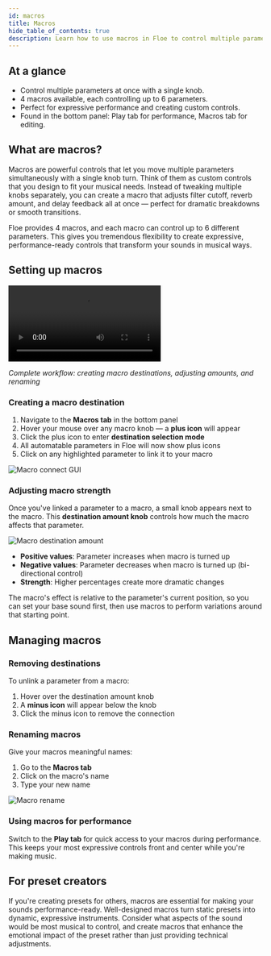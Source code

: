 ```yaml
---
id: macros
title: Macros
hide_table_of_contents: true
description: Learn how to use macros in Floe to control multiple parameters with a single knob
---
```


<!--
SPDX-FileCopyrightText: 2025 Sam Windell
SPDX-License-Identifier: CC-BY-SA-4.0
-->

## At a glance
- Control multiple parameters at once with a single knob.
- 4 macros available, each controlling up to 6 parameters.
- Perfect for expressive performance and creating custom controls.
- Found in the bottom panel: Play tab for performance, Macros tab for editing.

## What are macros?

Macros are powerful controls that let you move multiple parameters simultaneously with a single knob turn. Think of them as custom controls that you design to fit your musical needs. Instead of tweaking multiple knobs separately, you can create a macro that adjusts filter cutoff, reverb amount, and delay feedback all at once — perfect for dramatic breakdowns or smooth transitions.

Floe provides 4 macros, and each macro can control up to 6 different parameters. This gives you tremendous flexibility to create expressive, performance-ready controls that transform your sounds in musical ways.

## Setting up macros

<video width="60%" controls>
  <source src="/images/macros-workflow.mp4" type="video/mp4" />
  Your browser does not support the video tag.
</video>

*Complete workflow: creating macro destinations, adjusting amounts, and renaming*

### Creating a macro destination

1. Navigate to the **Macros tab** in the bottom panel
2. Hover your mouse over any macro knob — a **plus icon** will appear
3. Click the plus icon to enter **destination selection mode**
4. All automatable parameters in Floe will now show plus icons
5. Click on any highlighted parameter to link it to your macro

![Macro connect GUI](/images/macros-connect.png)

### Adjusting macro strength

Once you've linked a parameter to a macro, a small knob appears next to the macro. This **destination amount knob** controls how much the macro affects that parameter.

![Macro destination amount](/images/macros-destination-amount.png)

- **Positive values**: Parameter increases when macro is turned up
- **Negative values**: Parameter decreases when macro is turned up (bi-directional control)
- **Strength**: Higher percentages create more dramatic changes

The macro's effect is relative to the parameter's current position, so you can set your base sound first, then use macros to perform variations around that starting point.

## Managing macros

### Removing destinations
To unlink a parameter from a macro:
1. Hover over the destination amount knob
2. A **minus icon** will appear below the knob
3. Click the minus icon to remove the connection

### Renaming macros
Give your macros meaningful names:
1. Go to the **Macros tab**
2. Click on the macro's name
3. Type your new name

![Macro rename](/images/macros-rename.png)

### Using macros for performance
Switch to the **Play tab** for quick access to your macros during performance. This keeps your most expressive controls front and center while you're making music.

## For preset creators

If you're creating presets for others, macros are essential for making your sounds performance-ready. Well-designed macros turn static presets into dynamic, expressive instruments. Consider what aspects of the sound would be most musical to control, and create macros that enhance the emotional impact of the preset rather than just providing technical adjustments.

